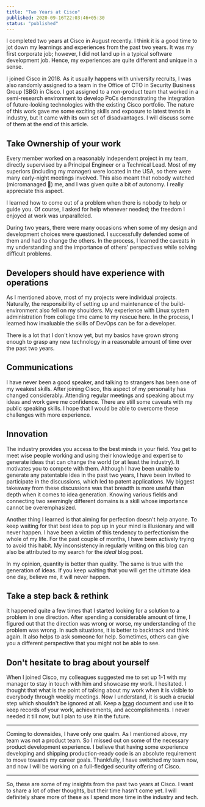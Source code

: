 ```yaml
---
title: "Two Years at Cisco"
published: 2020-09-16T22:03:46+05:30
status: "published"
---
```


I completed two years at Cisco in August recently. I think it is a good time to jot down my learnings and experiences from the past two years. It was my first corporate job; however, I did not land up in a typical software development job. Hence, my experiences are quite different and unique in a sense.

I joined Cisco in 2018. As it usually happens with university recruits, I was also randomly assigned to a team in the Office of CTO in Security Business Group (SBG) in Cisco. I got assigned to a non-product team that worked in a semi-research environment to develop PoCs demonstrating the integration of future-looking technologies with the existing Cisco portfolio. The nature of this work gave me some exciting skills and exposure to latest trends in industry, but it came with its own set of disadvantages. I will discuss some of them at the end of this article.

## Take Ownership of your work

Every member worked on a reasonably independent project in my team, directly supervised by a Principal Engineer or a Technical Lead. Most of my superiors (including my manager) were located in the USA, so there were many early-night meetings involved. This also meant that nobody watched (micromanaged 🙊) me, and I was given quite a bit of autonomy. I really appreciate this aspect.

I learned how to come out of a problem when there is nobody to help or guide you. Of course, I asked for help whenever needed; the freedom I enjoyed at work was unparalleled.

During two years, there were many occasions when some of my design and development choices were questioned. I successfully defended some of them and had to change the others. In the process, I learned the caveats in my understanding and the importance of others' perspectives while solving difficult problems.

## Developers should have experience with operations

As I mentioned above, most of my projects were individual projects. Naturally, the responsibility of setting up and maintenance of the build-environment also fell on my shoulders. My experience with Linux system administration from college time came to my rescue here. In the process, I learned how invaluable the skills of DevOps can be for a developer.

There is a lot that I don't know yet, but my basics have grown strong enough to grasp any new technology in a reasonable amount of time over the past two years.

## Communications

I have never been a good speaker, and talking to strangers has been one of my weakest skills. After joining Cisco, this aspect of my personality has changed considerably. Attending regular meetings and speaking about my ideas and work gave me confidence. There are still some caveats with my public speaking skills. I hope that I would be able to overcome these challenges with more experience.

## Innovation

The industry provides you access to the best minds in your field. You get to meet wise people working and using their knowledge and expertise to generate ideas that can change the world (or at least the industry). It motivates you to compete with them. Although I have been unable to generate any patentable idea in the past two years, I have been invited to participate in the discussions, which led to patent applications. My biggest takeaway from these discussions was that breadth is more useful than depth when it comes to idea generation. Knowing various fields and connecting two seemingly different domains is a skill whose importance cannot be overemphasized.

Another thing I learned is that aiming for perfection doesn't help anyone. To keep waiting for that best idea to pop up in your mind is illusionary and will never happen. I have been a victim of this tendency to perfectionism the whole of my life. For the past couple of months, I have been actively trying to avoid this habit. My inconsistency in regularly writing on this blog can also be attributed to my search for the _ideal_ blog post.

In my opinion, quantity is better than quality. The same is true with the generation of ideas. If you keep waiting that you will get the ultimate idea one day, believe me, it will never happen.

## Take a step back & rethink

It happened quite a few times that I started looking for a solution to a problem in one direction. After spending a considerable amount of time, I figured out that the direction was wrong or worse, my understanding of the problem was wrong. In such situations, it is better to backtrack and think again. It also helps to ask someone for help. Sometimes, others can give you a different perspective that you might not be able to see.

## Don't hesitate to brag about yourself

When I joined Cisco, my colleagues suggested me to set up 1-1 with my manager to stay in touch with him and showcase my work. I hesitated. I thought that what is the point of talking about my work when it is visible to everybody through weekly meetings. Now I understand, it is such a crucial step which shouldn't be ignored at all. Keep a [brag](https://jvns.ca/blog/brag-documents/) document and use it to keep records of your work, achievements, and accomplishments. I never needed it till now, but I plan to use it in the future.

---

Coming to downsides, I have only one qualm. As I mentioned above, my team was not a product team. So I missed out on some of the necessary product development experience. I believe that having some experience developing and shipping production-ready code is an absolute requirement to move towards my career goals. Thankfully, I have switched my team now, and now I will be working on a full-fledged security offering of Cisco.

---

So, these are some of my insights from the past two years at Cisco. I want to share a lot of other thoughts, but their time hasn't come yet. I will definitely share more of these as I spend more time in the industry and tech.
